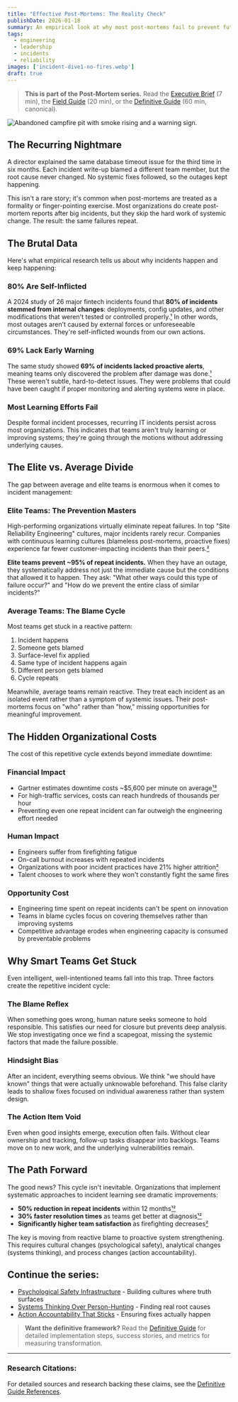 ```yaml
---
title: "Effective Post-Mortems: The Reality Check"
publishDate: 2026-01-18
summary: An empirical look at why most post-mortems fail to prevent future incidents, backed by data showing 80% of outages are self-inflicted and elite teams prevent 95% of repeats while average teams stay trapped in blame cycles.
tags:
  - engineering
  - leadership
  - incidents
  - reliability
images: ['incident-dive1-no-fires.webp']
draft: true
---
```


> **This is part of the Post-Mortem series.** Read the [Executive Brief](/articles/post-mortem-executive-brief) (7 min), the [Field Guide](/articles/post-mortem-field-guide) (20 min), or the [Definitive Guide](/articles/post-mortem-that-actually-prevents-future-incidents) (60 min, canonical).

![Abandoned campfire pit with smoke rising and a warning sign.](incident-dive1-no-fires.webp)

## The Recurring Nightmare

A director explained the same database timeout issue for the third time in six months. Each incident write-up blamed a different team member, but the root cause never changed. No systemic fixes followed, so the outages kept happening.

This isn't a rare story; it's common when post-mortems are treated as a formality or finger-pointing exercise. Most organizations do create post-mortem reports after big incidents, but they skip the hard work of systemic change. The result: the same failures repeat.

## The Brutal Data

Here's what empirical research tells us about why incidents happen and keep happening:

### 80% Are Self-Inflicted

A 2024 study of 26 major fintech incidents found that **80% of incidents stemmed from internal changes**: deployments, config updates, and other modifications that weren't tested or controlled properly.[¹](/articles/post-mortem-that-actually-prevents-future-incidents#user-content-fn-1) In other words, most outages aren't caused by external forces or unforeseeable circumstances. They're self-inflicted wounds from our own actions.

### 69% Lack Early Warning

The same study showed **69% of incidents lacked proactive alerts**, meaning teams only discovered the problem after damage was done.[¹](/articles/post-mortem-that-actually-prevents-future-incidents#user-content-fn-1) These weren't subtle, hard-to-detect issues. They were problems that could have been caught if proper monitoring and alerting systems were in place.

### Most Learning Efforts Fail

Despite formal incident processes, recurring IT incidents persist across most organizations. This indicates that teams aren't truly learning or improving systems; they're going through the motions without addressing underlying causes.

## The Elite vs. Average Divide

The gap between average and elite teams is enormous when it comes to incident management:

### Elite Teams: The Prevention Masters

High-performing organizations virtually eliminate repeat failures. In top "Site Reliability Engineering" cultures, major incidents rarely recur. Companies with continuous learning cultures (blameless post-mortems, proactive fixes) experience far fewer customer-impacting incidents than their peers.[²](/articles/post-mortem-that-actually-prevents-future-incidents#user-content-fn-2)

**Elite teams prevent ~95% of repeat incidents.** When they have an outage, they systematically address not just the immediate cause but the conditions that allowed it to happen. They ask: "What other ways could this type of failure occur?" and "How do we prevent the entire class of similar incidents?"

### Average Teams: The Blame Cycle

Most teams get stuck in a reactive pattern:
1. Incident happens
2. Someone gets blamed
3. Surface-level fix applied
4. Same type of incident happens again
5. Different person gets blamed
6. Cycle repeats

Meanwhile, average teams remain reactive. They treat each incident as an isolated event rather than a symptom of systemic issues. Their post-mortems focus on "who" rather than "how," missing opportunities for meaningful improvement.

## The Hidden Organizational Costs

The cost of this repetitive cycle extends beyond immediate downtime:

### Financial Impact
- Gartner estimates downtime costs ~$5,600 per minute on average[¹³](/articles/post-mortem-that-actually-prevents-future-incidents#user-content-fn-13)
- For high-traffic services, costs can reach hundreds of thousands per hour
- Preventing even one repeat incident can far outweigh the engineering effort needed

### Human Impact
- Engineers suffer from firefighting fatigue
- On-call burnout increases with repeated incidents
- Organizations with poor incident practices have 21% higher attrition[²](/articles/post-mortem-that-actually-prevents-future-incidents#user-content-fn-2)
- Talent chooses to work where they won't constantly fight the same fires

### Opportunity Cost
- Engineering time spent on repeat incidents can't be spent on innovation
- Teams in blame cycles focus on covering themselves rather than improving systems
- Competitive advantage erodes when engineering capacity is consumed by preventable problems

## Why Smart Teams Get Stuck

Even intelligent, well-intentioned teams fall into this trap. Three factors create the repetitive incident cycle:

### The Blame Reflex

When something goes wrong, human nature seeks someone to hold responsible. This satisfies our need for closure but prevents deep analysis. We stop investigating once we find a scapegoat, missing the systemic factors that made the failure possible.

### Hindsight Bias

After an incident, everything seems obvious. We think "we should have known" things that were actually unknowable beforehand. This false clarity leads to shallow fixes focused on individual awareness rather than system design.

### The Action Item Void

Even when good insights emerge, execution often fails. Without clear ownership and tracking, follow-up tasks disappear into backlogs. Teams move on to new work, and the underlying vulnerabilities remain.

## The Path Forward

The good news? This cycle isn't inevitable. Organizations that implement systematic approaches to incident learning see dramatic improvements:

- **50% reduction in repeat incidents** within 12 months[¹²](/articles/post-mortem-that-actually-prevents-future-incidents#user-content-fn-12)
- **30% faster resolution times** as teams get better at diagnosis[¹²](/articles/post-mortem-that-actually-prevents-future-incidents#user-content-fn-12)
- **Significantly higher team satisfaction** as firefighting decreases[²](/articles/post-mortem-that-actually-prevents-future-incidents#user-content-fn-2)

The key is moving from reactive blame to proactive system strengthening. This requires cultural changes (psychological safety), analytical changes (systems thinking), and process changes (action accountability).

## Continue the series:

- [Psychological Safety Infrastructure](/articles/post-mortem-psychological-safety) - Building cultures where truth surfaces
- [Systems Thinking Over Person-Hunting](/articles/post-mortem-systems-thinking) - Finding real root causes
- [Action Accountability That Sticks](/articles/post-mortem-action-accountability) - Ensuring fixes actually happen

> **Want the definitive framework?** Read the [Definitive Guide](/articles/post-mortem-that-actually-prevents-future-incidents) for detailed implementation steps, success stories, and metrics for measuring transformation.

---

### Research Citations:

For detailed sources and research backing these claims, see the [Definitive Guide References](/articles/post-mortem-that-actually-prevents-future-incidents#references).